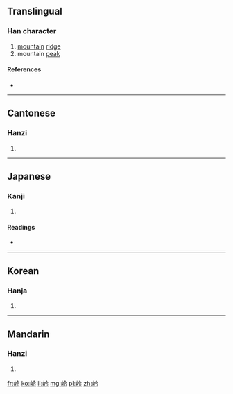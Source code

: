 {{also|岺|嶺}}
==Translingual==

===Han character===
{{Han char|rn=46|rad=山|as=05|sn=8|four=2872<sub>7</sub>|canj=山人戈戈 (UOII)|ids=⿰[[山]][[令]]}}

# [[mountain]] [[ridge]]
# mountain [[peak]]

====References====
* {{Han ref|kx=0309.240|dkj=07993|dj=0609.200|hdz=10768.040|uh=5CAD|ud=23725|bh=CC64|bd=52324}}

----

==Cantonese==

===Hanzi===
{{yue-hanzi|jyut=[[ling4]], [[ling5]]|y=ling4, ling5|tra=嶺}}

# {{defn|lang=yue|sort=山05}}

----

==Japanese==

===Kanji===
{{ja-kanji|grade=|rs=山05}}

# {{defn|lang=ja|sort=山05}}

====Readings====
* {{ja-readings|on=[[れい]] (rei)|kun=}}

----

==Korean==

===Hanja===
{{ko-hanja|hangeul=령|rv=ryeong|mr=ryŏng}}

# {{defn|lang=ko|sort=山05}}

----

==Mandarin==

===Hanzi===
{{cmn-hanzi|tra=嶺|pin=[[lǐng]] ([[ling3]]), [[líng]] ([[ling2]])|wg=ling<sup>3</sup>, ling<sup>2</sup>}}

# {{defn|lang=cmn|sort=山05}}

[[fr:岭]]
[[ko:岭]]
[[li:岭]]
[[mg:岭]]
[[pl:岭]]
[[zh:岭]]